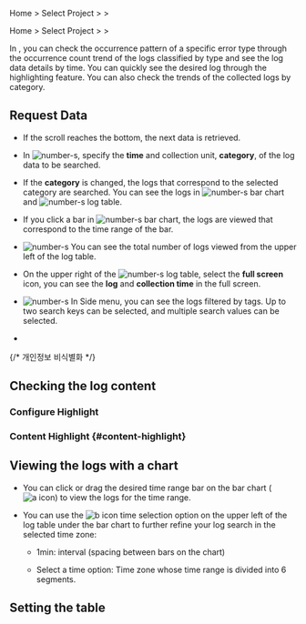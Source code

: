 
<Logroleview />

<Xclude product='aws-log'>

Home &gt; Select Project &gt; <Cmdname sid="side_log" className="uitext" /> &gt; <Cmdname sid="side_logExplorer" className="uitext" />

</Xclude>

<InDoc product='aws-log'>

Home &gt; Select Project &gt; <Cmdname sid="side_dashboard" className="uitext" /> &gt; <Cmdname sid="side_logExplorer" className="uitext" />

</InDoc>

In <Cmdname sid="side_logExplorer" className="uitext" />, you can check the occurrence pattern of a specific error type through the occurrence count trend of the logs classified by type and see the log data details by time. You can quickly see the desired log through the highlighting feature. You can also check the trends of the collected logs by category. <Loguimainterm />

<ImgLang img='log-trend.png' desc='로그 트렌드'/>

## Request Data

- If the scroll reaches the bottom, the next data is retrieved.

- In ![number-s](/img/number-01.png), specify the **time** and collection unit, **category**, of the log data to be searched.

- If the **category** is changed, the logs that correspond to the selected category are searched. You can see the logs in ![number-s](/img/number-02.png) bar chart and ![number-s](/img/number-03.png) log table.

- If you click a bar in ![number-s](/img/number-02.png) bar chart, the logs are viewed that correspond to the time range of the bar. 

- ![number-s](/img/number-03.png) You can see the total number of logs viewed from the upper left of the log table. 

- On the upper right of the ![number-s](/img/number-03.png) log table, select the <LinkImage img='ic-fullscreen.svg' desc='전체 화면 아이콘'/> **full screen** icon, you can see the **log** and **collection time** in the full screen.

- ![number-s](/img/number-04.png) In Side menu, you can see the logs filtered by tags. Up to two search keys can be selected, and multiple search values can be selected.

- <Logagentoption />

  <LogCl />

{/* 개인정보 비식별화 */}

<LogDeIdentification />

## Checking the log content


<Logcontentscheck />

### Configure Highlight


<Loghighlight /> 

### Content Highlight {#content-highlight} 


<Logcontentshighlight />

## Viewing the logs with a chart

<ImgLang img='log-trend-bar.png' desc='Log trends bar chart'/>

- You can click or drag the desired time range bar on the bar chart (![a icon](/img/char-a.svg)) to view the logs for the time range. 

- You can use the ![b icon](/img/char-b.svg) time selection option on the upper left of the log table under the bar chart to further refine your log search in the selected time zone:

  - 1min: interval (spacing between bars on the chart)

  - Select a time option: Time zone whose time range is divided into 6 segments.

## Setting the table


<Loguitablesetting />
